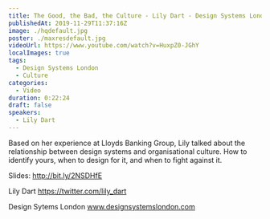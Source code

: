```yaml
---
title: The Good, the Bad, the Culture - Lily Dart - Design Systems London 2019
publishedAt: 2019-11-29T11:37:16Z
image: ./hqdefault.jpg
poster: ./maxresdefault.jpg
videoUrl: https://www.youtube.com/watch?v=HuxpZ0-JGhY
localImages: true
tags:
  - Design Systems London
  - Culture
categories:
  - Video
duration: 0:22:24
draft: false
speakers:
  - Lily Dart
---
```


Based on her experience at Lloyds Banking Group, Lily talked about the relationship between design systems and organisational culture. How to identify yours, when to design for it, and when to fight against it.

Slides: http://bit.ly/2NSDHfE

Lily Dart
https://twitter.com/lily_dart

Design Sytems London
www.designsystemslondon.com
